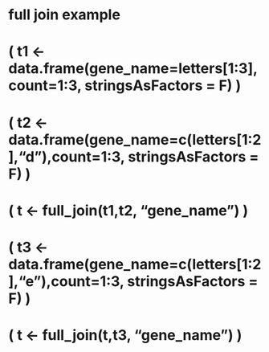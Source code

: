#
# full join example
#
# ( t1 <- data.frame(gene_name=letters[1:3],count=1:3, stringsAsFactors = F) ) 
# ( t2 <- data.frame(gene_name=c(letters[1:2],"d"),count=1:3, stringsAsFactors = F) ) 
# ( t <- full_join(t1,t2, "gene_name") ) 
# ( t3 <- data.frame(gene_name=c(letters[1:2],"e"),count=1:3, stringsAsFactors = F) ) 
# ( t <- full_join(t,t3, "gene_name") )
